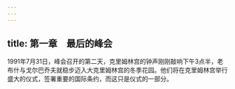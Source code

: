 ```yaml
---
---
---
```

title: 第一章　最后的峰会
---



1991年7月31日，峰会召开的第二天，克里姆林宫的钟声刚刚敲响下午3点半，老布什与戈尔巴乔夫就稳步迈入大克里姆林宫的冬季花园。他们将在克里姆林宫举行盛大的仪式，签署重要的国际条约，而这只是仪式的一部分。
